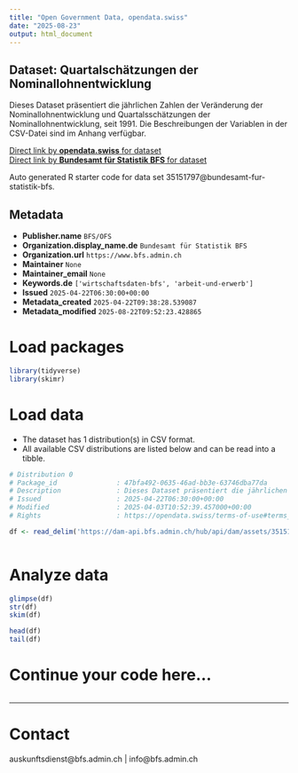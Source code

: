 ```yaml
---
title: "Open Government Data, opendata.swiss"
date: "2025-08-23"
output: html_document
---
```


## Dataset: Quartalschätzungen der Nominallohnentwicklung

Dieses Dataset präsentiert die jährlichen Zahlen der Veränderung der Nominallohnentwicklung und Quartalsschätzungen der Nominallohnentwicklung, seit 1991. Die Beschreibungen der Variablen in der CSV-Datei sind im Anhang verfügbar.

[Direct link by **opendata.swiss** for dataset](https://opendata.swiss/de/dataset/quartalschatzungen-der-nominallohnentwicklung14)<br>
[Direct link by **Bundesamt für Statistik BFS** for dataset](https://www.bfs.admin.ch/asset/de/ts-x-03.04.03.01.01)

Auto generated R starter code for data set 35151797@bundesamt-fur-statistik-bfs.

## Metadata

- **Publisher.name** `BFS/OFS`
- **Organization.display_name.de** `Bundesamt für Statistik BFS`
- **Organization.url** `https://www.bfs.admin.ch`
- **Maintainer** `None`
- **Maintainer_email** `None`
- **Keywords.de** `['wirtschaftsdaten-bfs', 'arbeit-und-erwerb']`
- **Issued** `2025-04-22T06:30:00+00:00`
- **Metadata_created** `2025-04-22T09:38:28.539087`
- **Metadata_modified** `2025-08-22T09:52:23.428865`


# Load packages

```r

library(tidyverse)
library(skimr)

```

# Load data

-   The dataset has 1 distribution(s) in CSV format.
-   All available CSV distributions are listed below and can be read into a tibble.

```r

# Distribution 0
# Package_id               : 47bfa492-0635-46ad-bb3e-63746dba77da
# Description              : Dieses Dataset präsentiert die jährlichen Zahlen der Veränderung der Nominallohnentwicklung und Quartalsschätzungen der Nominallohnentwicklung, seit 1991. Die Beschreibungen der Variablen in der CSV-Datei sind im Anhang verfügbar.
# Issued                   : 2025-04-22T06:30:00+00:00
# Modified                 : 2025-04-03T10:52:39.457000+00:00
# Rights                   : https://opendata.swiss/terms-of-use#terms_by_ask

df <- read_delim('https://dam-api.bfs.admin.ch/hub/api/dam/assets/35151810/master')



```

# Analyze data

```r

glimpse(df)
str(df)
skim(df)

head(df)
tail(df)

```

# Continue your code here...

```r

```

------------------------------------------------------------------------

# Contact

auskunftsdienst@bfs.admin.ch | info@bfs.admin.ch
